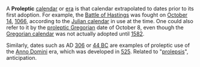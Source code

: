 A '''Proleptic''' [[calendar]] or [[era]] is that calendar extrapolated to dates prior to its first adoption.  For example, the [[Battle of Hastings]] was fought on [[October 14]], [[1066]], according to the [[Julian calendar]] in use at the time.  One could also refer to it by the [[Proleptic Gregorian calendar|proleptic Gregorian]] date of October 8, even though the [[Gregorian calendar]] was not actually adopted until [[1582]].  

Similarly, dates such as AD [[306]] or [[44 BC]] are examples of proleptic use of the [[Anno Domini]] era, which was developed in [[525]].
Related to "[[prolepsis]]", anticipation.

{{vocab-stub}}